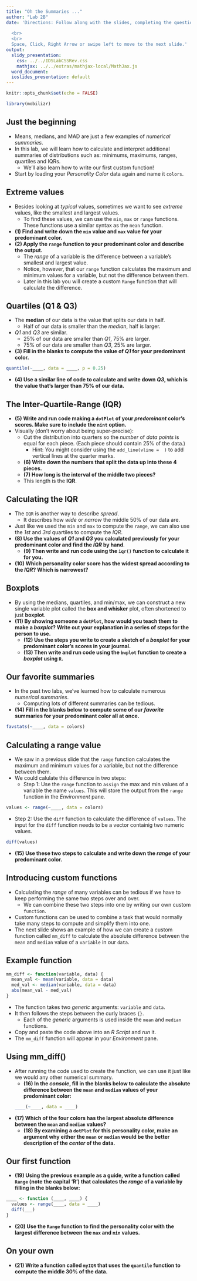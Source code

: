 ```yaml
---
title: "Oh the Summaries ..."
author: "Lab 2B"
date: 'Directions: Follow along with the slides, completing the questions in <font color=#25679E><b>blue</b></font> on your computer, and answering the questions in **red** in your journal.  
  
  <br>
  <br>
  Space, Click, Right Arrow or swipe left to move to the next slide.'
output:
  slidy_presentation:
    css: ../../IDSLabCSSRev.css
    mathjax: ../../extras/mathjax-local/MathJax.js
  word_document:
  ioslides_presentation: default
---
```


```r
knitr::opts_chunk$set(echo = FALSE)
```

```r
library(mobilizr)
```

## Just the beginning

- Means, medians, and MAD are just a few examples of _numerical summaries_.
- In this lab, we will learn how to calculate and interpret additional summaries of  distributions such as: minimums, maximums, ranges, quartiles and IQRs. 
    - We'll also learn how to write our first custom function!
- Start by loading your _Personality Color_ data again and name it `colors`.


## Extreme values

- Besides looking at _typical_ values, sometimes we want to see _extreme_ values, like the smallest and largest values.
    - To find these values, we can use the `min`, `max` or `range` functions. These functions use a similar syntax as the `mean` function.
- **(1) Find and write down the `min` value and `max` value for your predominant color.**
- **(2) Apply the `range` function to your predominant color and describe the output.**
    - The _range_ of a variable is the difference between a variable's smallest and largest value. 
    - Notice, however, that our `range` function calculates the maximum and minimum values for a variable, but not the difference between them.
    - Later in this lab you will create a custom `Range` function that will calculate the difference.

## Quartiles (Q1 & Q3)

- The <b>median</b> of our data is the value that splits our data in half.
    - Half of our data is smaller than the _median_, half is larger.
- _Q1_ and _Q3_ are similar.
    - 25% of our data are smaller than _Q1_, 75% are larger.
    - 75% of our data are smaller than _Q3_, 25% are larger.
    
- **(3) Fill in the blanks to compute the value of _Q1_ for your predominant color.**
```r
quantile(~____, data = ____, p = 0.25)
```

- **(4) Use a similar line of code to calculate and write down _Q3_, which is the value that's larger than 75% of our data.**

## The Inter-Quartile-Range (IQR)

- **(5) Write and run code making a `dotPlot` of your _predominant_ color's scores. Make sure to include the `nint` option.**
- Visually (don't worry about being super-precise): 
    - <span class="blue">Cut the distribution into quarters so the _number_ of _data points_ is equal for each piece. (Each piece should contain 25% of the data.)</span>
      - Hint: You might consider using the `add_line(vline =  )` to add vertical lines at the quarter marks.
    - **(6) Write down the numbers that split the data up into these 4 pieces.**
    - **(7) How long is the interval of the middle two pieces?**
    - This length is the <b>IQR</b>.


## Calculating the IQR

- The `IQR` is another way to describe _spread_.
    - It describes how _wide_ or _narrow_ the middle 50% of our data are.
- Just like we used the `min` and `max` to compute the `range`, we can also use the _1st_ and _3rd_ quartiles to compute the _IQR_.
- **(8) Use the values of _Q1_ and _Q3_ you calculated previously for your predominant color and find the _IQR_ by hand**.
    - **(9) Then write and run code using the `iqr()` function to calculate it for you.**
- **(10) Which personality color score has the widest spread according to the _IQR_? Which is narrowest?**

## Boxplots

- By using the medians, quartiles, and min/max, we can construct a new single variable plot called the <b>box and whisker</b> plot, often shortened to just <b>boxplot</b>.
- **(11) By showing someone a `dotPlot`, how would you teach them to make a _boxplot_? Write out your explanation in a series of steps for the person to use.**
    - **(12) Use the steps you write to create a sketch of a _boxplot_ for your predominant color's scores in your journal.**
    - **(13) Then write and run code using the `bwplot` function to create a _boxplot_ using `R`.**
    
## Our favorite summaries

- In the past two labs, we've learned how to calculate numerous _numerical summaries_.
    - Computing lots of different summaries can be tedious.
- **(14) Fill in the blanks below to compute some of our _favorite_ summaries for your predominant color all at once.**
```r
favstats(~____, data = colors)
```

## Calculating a range value

- We saw in a previous slide that the `range` function calculates the maximum and minimum values for a variable, but not the difference between them.
- We could calulate this difference in two steps:
  - Step 1: Use the `range` function to `assign` the max and min values of a variable the name `values`. This will store the output from the `range` function in the _Environment_ pane.
    
```r
values <- range(~____, data = colors)
```

  - Step 2: Use the `diff` function to calculate the difference of `values`. The input for the `diff` function needs to be a vector containig two numeric values.

    
```r
diff(values)
```
- **(15) Use these two steps to calculate and write down the _range_ of your predominant color.**


## Introducing custom functions 

- Calculating the _range_ of many variables can be tedious if we have to keep performing the same two steps over and over.
    - We can combine these two steps into one by writing our own custom `function`.
- Custom functions can be used to combine a task that would normally take many steps to compute and simplify them into one.
- The next slide shows an example of how we can create a custom function called `mm_diff` to calculate the absolute difference between the `mean` and `median` value of a `variable` in our `data`.


## Example function

```r
mm_diff <- function(variable, data) {
  mean_val <- mean(variable, data = data)
  med_val <- median(variable, data = data)
  abs(mean_val - med_val)
}
```

- The function takes two _generic_ arguments: `variable` and `data`.
- It then follows the steps between the curly braces `{}`.
    - Each of the _generic_ arguments is used inside the `mean` and `median` functions.
- <span class="blue">Copy and paste the code above into an _R Script_ and _run_ it. </span>
- The `mm_diff` function will appear in your _Environment_ pane.


## Using mm_diff()

- After running the code used to create the function, we can use it just like we would any other numerical summary.
    - **(16) In the _console_, fill in the blanks below to calculate the absolute difference between the `mean` and `median` values of your predominant color:**
```r
____(~____, data = ____)
```

- **(17) Which of the four colors has the largest absolute difference between the `mean` and `median` values?**
    - **(18) By examining a `dotPlot` for this personality color, make an argument why either the `mean` or `median` would be the better description of the _center_ of the data.**


## Our first function

- **(19) Using the previous example as a guide, write a function called `Range` (note the capital 'R') that calculates the _range_ of a variable by filling in the blanks below:**

```r
____ <- function (____, ____) {
  values <- range(____, data = ____)
  diff(___)
}
```

- **(20) Use the `Range` function to find the personality color with the largest difference between the `max` and `min` values.**


## On your own

- **(21) Write a function called `myIQR` that uses the `quantile` function to compute the middle 30% of the data.**




